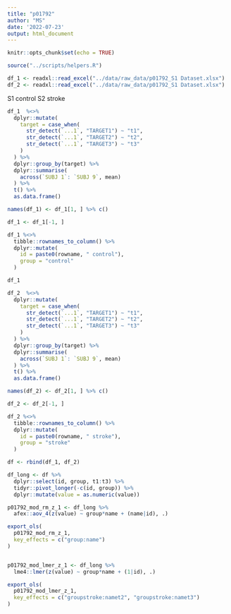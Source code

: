 ```yaml
---
title: "p01792"
author: "MS"
date: '2022-07-23'
output: html_document
---
```


```r
knitr::opts_chunk$set(echo = TRUE)

source("../scripts/helpers.R")

df_1 <- readxl::read_excel("../data/raw_data/p01792_S1 Dataset.xlsx")
df_2 <- readxl::read_excel("../data/raw_data/p01792_S1 Dataset.xlsx")
```

S1 control 
S2 stroke

```r
df_1  %<>% 
  dplyr::mutate(
    target = case_when(
      str_detect(`...1`, "TARGET1") ~ "t1", 
      str_detect(`...1`, "TARGET2") ~ "t2", 
      str_detect(`...1`, "TARGET3") ~ "t3"
    )
  ) %>% 
  dplyr::group_by(target) %>% 
  dplyr::summarise(
    across(`SUBJ 1`: `SUBJ 9`, mean)
  ) %>% 
  t() %>% 
  as.data.frame()

names(df_1) <- df_1[1, ] %>% c()

df_1 <- df_1[-1, ]

df_1 %<>% 
  tibble::rownames_to_column() %>% 
  dplyr::mutate(
    id = paste0(rowname, " control"), 
    group = "control"
  )

df_1
```


```r
df_2  %<>% 
  dplyr::mutate(
    target = case_when(
      str_detect(`...1`, "TARGET1") ~ "t1", 
      str_detect(`...1`, "TARGET2") ~ "t2", 
      str_detect(`...1`, "TARGET3") ~ "t3"
    )
  ) %>% 
  dplyr::group_by(target) %>% 
  dplyr::summarise(
    across(`SUBJ 1`: `SUBJ 9`, mean)
  ) %>% 
  t() %>% 
  as.data.frame()

names(df_2) <- df_2[1, ] %>% c()

df_2 <- df_2[-1, ]

df_2 %<>% 
  tibble::rownames_to_column() %>% 
  dplyr::mutate(
    id = paste0(rowname, " stroke"), 
    group = "stroke"
  )
```


```r
df <- rbind(df_1, df_2)
```


```r
df_long <- df %>% 
  dplyr::select(id, group, t1:t3) %>% 
  tidyr::pivot_longer(-c(id, group)) %>% 
  dplyr::mutate(value = as.numeric(value)) 

p01792_mod_rm_z_1 <- df_long %>% 
  afex::aov_4(z(value) ~ group*name + (name|id), .)

export_ols(
  p01792_mod_rm_z_1, 
  key_effects = c("group:name")
)


p01792_mod_lmer_z_1 <- df_long %>% 
  lme4::lmer(z(value) ~ group*name + (1|id), .)

export_ols(
  p01792_mod_lmer_z_1, 
  key_effects = c("groupstroke:namet2", "groupstroke:namet3")
)
```



